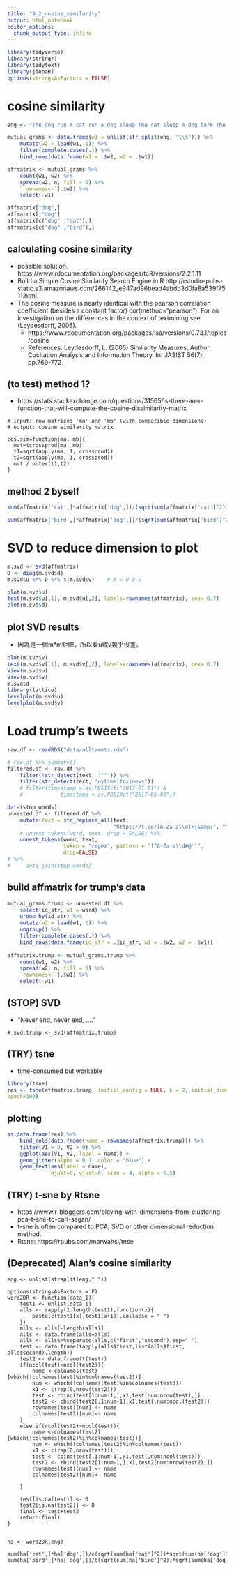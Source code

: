 ```yaml
---
title: "9_2_cosine_similarity"
output: html_notebook
editor_options: 
  chunk_output_type: inline
---
```


```r
library(tidyverse)
library(stringr)
library(tidytext)
library(jiebaR)
options(stringsAsFactors = FALSE)

```


# cosine similarity
```r
eng <- "The dog run A cat run A dog sleep The cat sleep A dog bark The cat meows The bird fly A bird sleep"

mutual_grams <- data.frame(w1 = unlist(str_split(eng, "\\s"))) %>% 
	mutate(w2 = lead(w1, 1)) %>%
	filter(complete.cases(.)) %>%
	bind_rows(data.frame(w1 = .$w2, w2 = .$w1))

affmatrix <- mutual_grams %>%
	count(w1, w2) %>%
	spread(w2, n, fill = 0) %>%
	`rownames<-`(.$w1) %>%
	select(-w1)
```


```r
affmatrix["dog",]
affmatrix[,"dog"]
affmatrix[c("dog" ,"cat"),]
affmatrix[c("dog" ,"bird"),]
```

## calculating cosine similarity
* possible solution. https://www.rdocumentation.org/packages/tcR/versions/2.2.1.11
* Build a Simple Cosine Similarity Search Engine in R http://rstudio-pubs-static.s3.amazonaws.com/266142_e947ad96bead4abdb3d0fa8a539f7511.html
* The cosine measure is nearly identical with the pearson correlation coefficient (besides a constant factor) cor(method="pearson"). For an investigation on the differences in the context of textmining see (Leydesdorff, 2005).
	* https://www.rdocumentation.org/packages/lsa/versions/0.73.1/topics/cosine
	* References: Leydesdorff, L. (2005) Similarity Measures, Author Cocitation Analysis,and Information Theory. In: JASIST 56(7), pp.769-772.

## (to test) method 1?
* https://stats.stackexchange.com/questions/31565/is-there-an-r-function-that-will-compute-the-cosine-dissimilarity-matrix
```
# input: row matrices 'ma' and 'mb' (with compatible dimensions)
# output: cosine similarity matrix

cos.sim=function(ma, mb){
  mat=tcrossprod(ma, mb)
  t1=sqrt(apply(ma, 1, crossprod))
  t2=sqrt(apply(mb, 1, crossprod))
  mat / outer(t1,t2)
}
```


## method 2 byself
```r
sum(affmatrix['cat',]*affmatrix['dog',])/(sqrt(sum(affmatrix['cat']^2))*sqrt(sum(affmatrix['dog']^2)))

sum(affmatrix['bird',]*affmatrix['dog',])/(sqrt(sum(affmatrix['bird']^2))*sqrt(sum(affmatrix['dog']^2)))
```

# SVD to reduce dimension to plot

```r
m.svd <- svd(affmatrix)
D <- diag(m.svd$d)
m.svd$u %*% D %*% t(m.svd$v)    # X = U D V'

plot(m.svd$u)
text(m.svd$u[,1], m.svd$u[,2], labels=rownames(affmatrix), cex= 0.7)
plot(m.svd$d)
```

## plot SVD results
* 因為是一個m*m矩陣，所以看u或v幾乎沒差。
```r
plot(m.svd$v)
text(m.svd$v[,1], m.svd$v[,2], labels=rownames(affmatrix), cex= 0.7)
View(m.svd$u)
View(m.svd$v)
m.svd$d
library(lattice)
levelplot(m.svd$u)
levelplot(m.svd$v)
```

# Load trump's tweets
```r
raw.df <- readRDS("data/alltweets.rds")

# raw.df %>% summary()
filtered.df <- raw.df %>%
    filter(!str_detect(text, '^"')) %>%
    filter(str_detect(text, "nytime|fox|news"))
    # filter(timestamp > as.POSIXct("2017-01-01") & 
    #            timestamp < as.POSIXct("2017-05-08")) 

data(stop_words)
unnested.df <- filtered.df %>%
    mutate(text = str_replace_all(text, 
                                  "https://t.co/[A-Za-z\\d]+|&amp;", "")) %>%
    # unnest_tokens(word, text, drop = FALSE) %>%
    unnest_tokens(word, text, 
                  token = "regex", pattern = "[^A-Za-z\\d#@']", 
                  drop=FALSE) 
# %>%
#     anti_join(stop_words)
```


## build affmatrix for trump's data
```r
mutual_grams.trump <- unnested.df %>%
    select(id_str, w1 = word) %>%
    group_by(id_str) %>%
    mutate(w2 = lead(w1, 1)) %>%
    ungroup() %>%
    filter(complete.cases(.)) %>% 
    bind_rows(data.frame(id_str = .$id_str, w1 = .$w2, w2 = .$w1))
    
affmatrix.trump <- mutual_grams.trump %>%
	count(w1, w2) %>%
	spread(w2, n, fill = 0) %>%
	`rownames<-`(.$w1) %>%
	select(-w1)
```



## (STOP) SVD
* "Never end, never end, ...."
```
# svd.trump <- svd(affmatrix.trump)
```

## (TRY) tsne
* time-consumed but workable
```r
library(tsne)
res <- tsne(affmatrix.trump, initial_config = NULL, k = 2, initial_dims = 30, perplexity = 30, max_iter = 500, min_cost = 0, epoch_callback = NULL, whiten = TRUE,
epoch=100)
```
## plotting
```r
as.data.frame(res) %>%
    bind_cols(data.frame(name = rownames(affmatrix.trump))) %>%
    filter(V1 > 0, V2 > 0) %>%
    ggplot(aes(V1, V2, label = name)) +
    geom_jitter(alpha = 0.1, color = "blue") + 
    geom_text(aes(label = name),
              hjust=0, vjust=0, size = 4, alpha = 0.5)
```


## (TRY) t-sne by Rtsne
* https://www.r-bloggers.com/playing-with-dimensions-from-clustering-pca-t-sne-to-carl-sagan/
* t-sne is often compared to PCA, SVD or other dimensional reduction method.
* Rtsne: https://rpubs.com/marwahsi/tnse







## (Deprecated) Alan's cosine similarity
```
eng <- unlist(strsplit(eng," "))

options(stringsAsFactors = F)
word2DR <- function(data_1){
	test1 <- unlist(data_1)
	alls <- sapply(1:length(test1),function(x){
		paste(c(test1[x],test1[x+1]),collapse = " ")
	})
	alls <- alls[-length(alls)]
	alls <- data.frame(alls=alls)
	alls <- alls%>%separate(alls,c("first","second"),sep=" ")
	test <- data.frame(tapply(alls$first,list(alls$first, alls$second),length))
	test2 <- data.frame(t(test))
	if(ncol(test)>ncol(test2)){
		name <-colnames(test)[which(!colnames(test)%in%colnames(test2))]
		num <- which(!colnames(test)%in%colnames(test2))
		x1 <- c(rep(0,nrow(test2)))
		test <- rbind(test[1:num-1,],x1,test[num:nrow(test),])
		test2 <- cbind(test2[,1:num-1],x1,test[,num:ncol(test2)])
		rownames(test)[num] <- name
		colnames(test2)[num]<- name
	}
	else if(ncol(test2)>ncol(test)){
		name <-colnames(test2)[which(!colnames(test2)%in%colnames(test))]
		num <- which(!colnames(test2)%in%colnames(test))
		x1 <- c(rep(0,nrow(test)))
		test <- cbind(test[,1:num-1],x1,test[,num:ncol(test)])
		test2 <- rbind(test2[1:num-1,],x1,test2[num:nrow(test2),])
		rownames(test)[num] <- name
		colnames(test2)[num]<- name
		
	}
	
	test[is.na(test)] <- 0
	test2[is.na(test2)] <- 0
	final <- test+test2
	return(final)
}


ha <- word2DR(eng)

sum(ha['cat',]*ha['dog',])/c(sqrt(sum(ha['cat']^2))*sqrt(sum(ha['dog']^2)))
sum(ha['bird',]*ha['dog',])/c(sqrt(sum(ha['bird']^2))*sqrt(sum(ha['dog']^2)))

```

